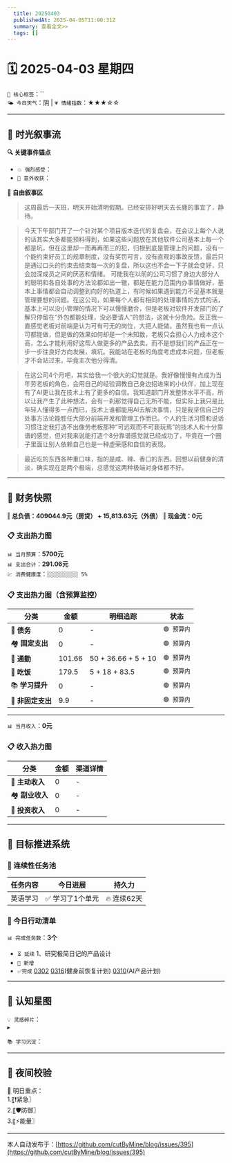 ```yaml
---
  title: 20250403
  publishedAt: 2025-04-05T11:00:31Z
  summary: 查看全文>>
  tags: []
---
```


# 🗓️ 2025-04-03 星期四
`🔑 核心标签`：``  
`🌤️ 今日天气`：阴 | `💗 情绪指数`：★★★☆☆  

---


## 🌊 **时光叙事流**
**🔍 关键事件锚点**  
- `💥 强烈感受`：            
- `🎉 意外收获`：      

**📖 自由叙事区**  
> 这周最后一天班，明天开始清明假期。已经安排好明天去长鹿的事宜了，静待。

> 今天下午部门开了一个针对某个项目版本迭代的复盘会，在会议上每个人说的话其实大多都能预料得到，如果这些问题放在其他软件公司基本上每一个都是坑，但在这里却一而再再而三的犯，归根到底是管理上的问题，没有一个能约束好员工的规章制度，没有奖罚可言，没有直观的事故反馈，最后只是通过口头的约束去结束每一次的复盘，所以这也不会一下子就会变好，只会加深成员之间的厌恶和情绪。
> 可能我在以前的公司习惯了身边大部分人的聪明和各自处事的方法论都如出一辙，都是在能力范围内办事情做好，基本上事情都会自动调整到向好的轨道上，有时候如果遇到能力不足基本就是管理要想的问题。在这公司，如果每个人都有相同的处理事情的方式的话，基本上可以没小管理的情况下可以慢慢磨合，但是老板对软件开发部门的了解只停留在“外包都能处理，没必要请人”的想法，这就十分危险。反正我一直感觉老板对前端是认为可有可无的岗位，大把人能做。虽然我也有一点认可都能做，但是做的效果如何却是一个未知数，老板只会担心人力成本这个高，怎么才能利用好这帮人做更多的产品去卖，而不是想我们的产品正在一步一步往良好方向发展，填坑。我能站在老板的角度考虑成本问题，但老板才不会站过来，毕竟主次他分得清。

> 在这公司4个月吧，其实给我一个很大的幻觉就是。我好像慢慢有点成为当年劳老板的角色，会用自己的经验调教自己身边招进来的小伙伴，加上现在有了AI更让我在技术上有了更多的自信。我知道部门开发整体水平不高，所以让我产生了此种想法，会有一刹那觉得自己无所不能，但实际上我只是比年轻人懂得多一点而已，技术上谁都能用AI去解决事情，只是我坚信自己的处事方法论能胜任大部分前端开发和管理工作而已。个人的生活习惯和说话习惯注定我打造不出像劳老板那种“可远观而不可亵玩焉”的技术人和十分靠谱的感觉，但对我来说能打造个8分靠谱感觉就已经成功了，毕竟在一个圈子里面让别人依赖自己也是一种虚荣感和自信的表现。

> 最近吃的东西各种重口味，指的是咸、辣、香口的东西。回想以前健身的清淡，确实现在是两个极端，总感觉这两种极端对身体都不好。

---

## 💸 **财务快照**
‖ **总负债：409044.9元（房贷） + 15,813.63元（外债）**
‖ **现金流：0元**

### 📋 支出热力图

`📊 当月预算`：**5700元**  
`📊 支出合计`：**291.06元**  
`💹 消费健康度`：`░░░░░░░░░░ 5%`  
### 📋 支出热力图（含预算监控）
| 分类         | 金额    | 明细追踪                  | 状态           |
|--------------|---------|---------------------------|----------------|
| 🏦 **债务**    | 0   | -  | `🟢 预算内`   |
| 🏘️ **固定支出** | 0     |  -   | `🟢 预算内`     |
| 🚌 **通勤**     | 101.66      | 50 + 36.66 + 5 + 10      | `🟢 预算内`     |
| 🍜 **吃饭**     |  179.5   | 5 + 18 + 83.5  | `🟢 预算内`   |
| 📚 **学习提升** | 0      | -       | `🟢 预算内`     |
| 🎲 **非固定支出** | 9.9     | -     | `🟢 预算内`  |
---

`📊 当月收入`：**0元**  

### 📋 收入热力图
| 分类         | 金额    | 渠道详情             |
|--------------|---------|-------------------------|
| 🏦 **主动收入**  | 0                | -        |
| 🏘️ **副业收入**  | 0                | -        |
| 🚌 **投资收入**  | 0                | -        |



---

## 🎯 **目标推进系统**

### 🔄 连续性任务池
| 任务内容                | 今日进展          | 持久力     |
|-------------------------|-------------------|------------|
| 英语学习         | ✅ 学习了1个单元 | 🔥 连续62天  |



### 📌 今日行动清单

`📊 完成任务数`：**3个**  
- `⏳ 延续` 1、研究极简日记的产品设计             
- `🚩 新增`   
- `✅完成` [0302](note://WEB9685e40ae7a6464db1196641a1ffd0ee)   [0316](note://WEBc1fcc89ec3e741538b703e8017b38c9f)(健身前恢复计划)  [0310](note://WEBfc89f9187c014fbe9fab88e2d09b4bde)(AI产品计划)


---

## 🌌 **认知星图**
`💡 灵感碎片`：  
▸ 


`📚 学习沉淀`：  
> 

---

## 🌃 夜间校验

🚀 明日重点：  
1.〖❗紧急〗  
2.〖🛡️防御〗  
3.〖⚡能量〗

---
本人自动发布于：[https://github.com/cutByMine/blog/issues/395](https://github.com/cutByMine/blog/issues/395)

